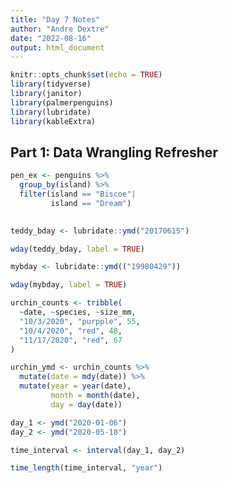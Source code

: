 ```yaml
---
title: "Day 7 Notes"
author: "Andre Dextre"
date: "2022-08-16"
output: html_document
---
```


```r
knitr::opts_chunk$set(echo = TRUE)
library(tidyverse)
library(janitor)
library(palmerpenguins)
library(lubridate)
library(kableExtra)
```

## Part 1: Data Wrangling Refresher

```r
pen_ex <- penguins %>%
  group_by(island) %>%
  filter(island == "Biscoe"|
         island == "Dream")
  
```








```r
teddy_bday <- lubridate::ymd("20170615")

wday(teddy_bday, label = TRUE)

mybday <- lubridate::ymd(("19980429"))

wday(mybday, label = TRUE)

```

```r
urchin_counts <- tribble(
  ~date, ~species, ~size_mm,
  "10/3/2020", "purpple", 55,
  "10/4/2020", "red", 48,
  "11/17/2020", "red", 67
)

urchin_ymd <- urchin_counts %>%
  mutate(date = mdy(date)) %>%
  mutate(year = year(date),
         month = month(date),
         day = day(date))

```

```r
day_1 <- ymd("2020-01-06")
day_2 <- ymd("2020-05-18")

time_interval <- interval(day_1, day_2)

time_length(time_interval, "year")
```

```r

```


